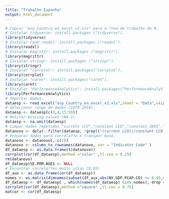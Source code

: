 ```yaml
---
title: "Trabalho Espanha"
output: html_document
---
```


```r
# Copiar "esp_Country_en_excel_v2.xls" para a ?rea de trabalho do R.
# Instalar tidyverse: install.packages ("tidyverse").
library(tidyverse)
# Instalar read_readxl: install.packages ("readxl").
library(readxl)
# Instalar magrittr: install.packages ("magrittr").
library(magrittr)
# Instalar stringr: install.packages ("stringr").
library(stringr)
# Instalar "corrplot": install.packages("corrplot").
library(corrplot)
# Instalar "caret": install.packages("caret").
library(caret)
# Instalar "PerformanceAnalytics": install.packages("PerformanceAnalytics").
library(PerformanceAnalytics)
# Importar dados.
dataesp <- read_excel("esp_Country_en_excel_v2.xls",sheet = "Data",skip = 3)
# Selecionar range de dados (1970-2014).
dataesp <- dataesp[c(3,4,15:59)]
# Retirar missing values (NA's).
dataesp <- na.omit(dataesp)
# Limpar dados repetidos "current LCU","constant LCU","constant 2005","annual %","% of GDP".
datanovo <- dplyr::filter(dataesp, !grepl("(current LCU)|(constant LCU)|(constant 2005)|(annual %)|(% of GDP)",`Indicator Name`))
# Preparar dados para correla??o e transpor base.
datanovo <- datanovo[,-c(1)]
datanovo <- column_to_rownames(datanovo, var = "Indicator Code" )
df_dataesp <- as.data.frame(t(datanovo))
corrplot(cor(df_dataesp),method ="color" ,tl.cex = 0.25)
rm(datanovo)
df_dataesp$SE.PRM.AGES <- NULL
# Encontrar correla??es muito altas (0.95)
df_aux <- as.data.frame(cor(df_dataesp))
nomes <- as.matrix(dimnames(subset(df_aux,abs(NY.GDP.PCAP.CD) >= 0.95,select = NY.GDP.PCAP.CD))[[1]])
df_dataesp <- df_dataesp[ , which(names(df_dataesp) %in% nomes), drop = F]
corrplot(cor(df_dataesp),method ="square" ,tl.cex = 0.75)
matcor <- cor(df_dataesp)

```

